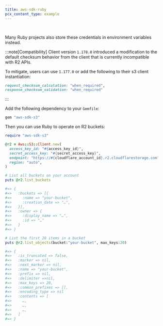 ```yaml
---
title: aws-sdk-ruby
pcx_content_type: example
---
```



<Render file="keys" />
<br />

Many Ruby projects also store these credentials in environment variables instead.

:::note[Compatibility]
Client version `1.178.0` introduced a modification to the default checksum behavior from the client that is currently incompatible with R2 APIs.

To mitigate, users can use `1.177.0` or add the following to their s3 client instantiation:

```ruby
request_checksum_calculation: "when_required",
response_checksum_validation: "when_required"
```

:::

Add the following dependency to your `Gemfile`:

```ruby
gem "aws-sdk-s3"
```

Then you can use Ruby to operate on R2 buckets:

```ruby
require "aws-sdk-s3"

@r2 = Aws::S3::Client.new(
  access_key_id: "#{access_key_id}",
  secret_access_key: "#{secret_access_key}",
  endpoint: "https://#{cloudflare_account_id}.r2.cloudflarestorage.com",
  region: "auto",
)

# List all buckets on your account
puts @r2.list_buckets

#=> {
#=>   :buckets => [{
#=>     :name => "your-bucket",
#=>     :creation_date => "…",
#=>   }],
#=>   :owner => {
#=>     :display_name => "…",
#=>     :id => "…"
#=>   }
#=> }

# List the first 20 items in a bucket
puts @r2.list_objects(bucket:"your-bucket", max_keys:20)

#=> {
#=>   :is_truncated => false,
#=>   :marker => nil,
#=>   :next_marker => nil,
#=>   :name => "your-bucket",
#=>   :prefix => nil,
#=>   :delimiter =>nil,
#=>   :max_keys => 20,
#=>   :common_prefixes => [],
#=>   :encoding_type => nil
#=>   :contents => [
#=>     …,
#=>     …,
#=>     …,
#=>   ]
#=> }
```
